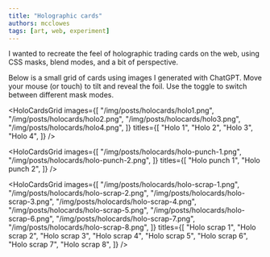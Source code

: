 ```yaml
---
title: "Holographic cards"
authors: mcclowes
tags: [art, web, experiment]
---
```



I wanted to recreate the feel of holographic trading cards on the web, using CSS masks, blend modes, and a bit of perspective.

<!--truncate-->

Below is a small grid of cards using images I generated with ChatGPT. Move your mouse (or touch) to tilt and reveal the foil. Use the toggle to switch between different mask modes.

<HoloCardsGrid
  images={[
    "/img/posts/holocards/holo1.png",
    "/img/posts/holocards/holo2.png",
    "/img/posts/holocards/holo3.png",
    "/img/posts/holocards/holo4.png",
  ]}
  titles={[
    "Holo 1",
    "Holo 2",
    "Holo 3",
    "Holo 4",
  ]}
/> 

<HoloCardsGrid
  images={[
    "/img/posts/holocards/holo-punch-1.png",
    "/img/posts/holocards/holo-punch-2.png",
  ]}
  titles={[
    "Holo punch 1",
    "Holo punch 2",
  ]}
/> 

<HoloCardsGrid
  images={[
    "/img/posts/holocards/holo-scrap-1.png",
    "/img/posts/holocards/holo-scrap-2.png",
    "/img/posts/holocards/holo-scrap-3.png",
    "/img/posts/holocards/holo-scrap-4.png",
    "/img/posts/holocards/holo-scrap-5.png",
    "/img/posts/holocards/holo-scrap-6.png",
    "/img/posts/holocards/holo-scrap-7.png",
    "/img/posts/holocards/holo-scrap-8.png",
  ]}
  titles={[
    "Holo scrap 1",
    "Holo scrap 2",
    "Holo scrap 3",
    "Holo scrap 4",
    "Holo scrap 5",
    "Holo scrap 6",
    "Holo scrap 7",
    "Holo scrap 8",
  ]}
/> 